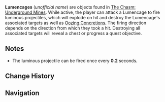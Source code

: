 {{Terminology Infobox
|image  = Lumencage.png
|region = Liyue
|area   = The Chasm
|type   = Exploration
}}
'''Lumencages''' (''unofficial name'') are objects found in [[The Chasm: Underground Mines]]. While active, the player can attack a Lumencage to fire luminous projectiles, which will explode on hit and destroy the Lumencage's associated targets as well as [[Oozing Concretions]]. The firing direction depends on the direction from which they took a hit. Destroying all associated targets will reveal a chest or progress a quest objective.

==Notes==
* The luminous projectile can be fired once every '''0.2''' seconds.

==Change History==
{{Change History|2.6}}

==Navigation==
{{Exploration Navbox|Liyue}}